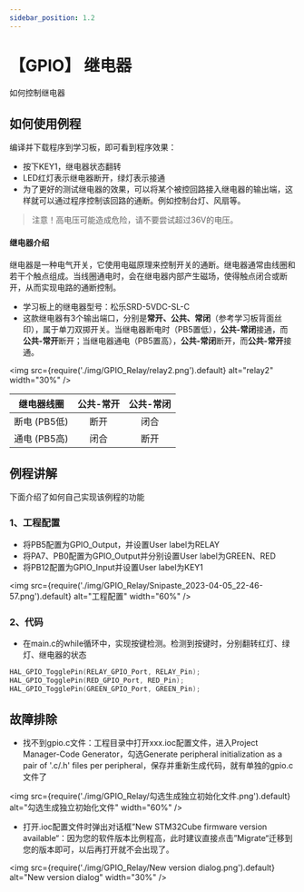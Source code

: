 ```yaml
---
sidebar_position: 1.2
---
```

# 【GPIO】 继电器

如何控制继电器

## 如何使用例程

编译并下载程序到学习板，即可看到程序效果：

- 按下KEY1，继电器状态翻转
- LED红灯表示继电器断开，绿灯表示接通
- 为了更好的测试继电器的效果，可以将某个被控回路接入继电器的输出端，这样就可以通过程序控制该回路的通断。例如控制台灯、风扇等。

> 注意！高电压可能造成危险，请不要尝试超过36V的电压。

#### 继电器介绍

继电器是一种电气开关，它使用电磁原理来控制开关的通断。继电器通常由线圈和若干个触点组成。当线圈通电时，会在继电器内部产生磁场，使得触点闭合或断开，从而实现电路的通断控制。

- 学习板上的继电器型号：松乐SRD-5VDC-SL-C
- 这款继电器有3个输出端口，分别是**常开、公共、常闭**（参考学习板背面丝印），属于单刀双掷开关。当继电器断电时（PB5置低），**公共-常闭**接通，而**公共-常开**断开；当继电器通电（PB5置高），**公共-常闭**断开，而**公共-常开**接通。

<img src={require('./img/GPIO_Relay/relay2.png').default} alt="relay2" width="30%" />

|  继电器线圈  | 公共-常开 | 公共-常闭 |
| :----------: | :-------: | :-------: |
| 断电 (PB5低) |   断开    |   闭合    |
| 通电 (PB5高) |   闭合    |   断开    |


## 例程讲解

下面介绍了如何自己实现该例程的功能

### 1、工程配置

- 将PB5配置为GPIO_Output，并设置User label为RELAY
- 将PA7、PB0配置为GPIO_Output并分别设置User label为GREEN、RED
- 将PB12配置为GPIO_Input并设置User label为KEY1

<img src={require('./img/GPIO_Relay/Snipaste_2023-04-05_22-46-57.png').default} alt="工程配置" width="60%" />

### 2、代码

- 在main.c的while循环中，实现按键检测。检测到按键时，分别翻转红灯、绿灯、继电器的状态

```c
HAL_GPIO_TogglePin(RELAY_GPIO_Port, RELAY_Pin);
HAL_GPIO_TogglePin(RED_GPIO_Port, RED_Pin);
HAL_GPIO_TogglePin(GREEN_GPIO_Port, GREEN_Pin);
```

## 故障排除

- 找不到gpio.c文件：工程目录中打开xxx.ioc配置文件，进入Project Manager-Code Generator，勾选Generate peripheral initialization as a pair of '.c/.h' files per peripheral，保存并重新生成代码，就有单独的gpio.c文件了

<img src={require('./img/GPIO_Relay/勾选生成独立初始化文件.png').default} alt="勾选生成独立初始化文件" width="60%" />

- 打开.ioc配置文件时弹出对话框”New STM32Cube firmware version available“：因为您的软件版本比例程高，此时建议直接点击”Migrate“迁移到您的版本即可，以后再打开就不会出现了。

<img src={require('./img/GPIO_Relay/New version dialog.png').default} alt="New version dialog" width="30%" />